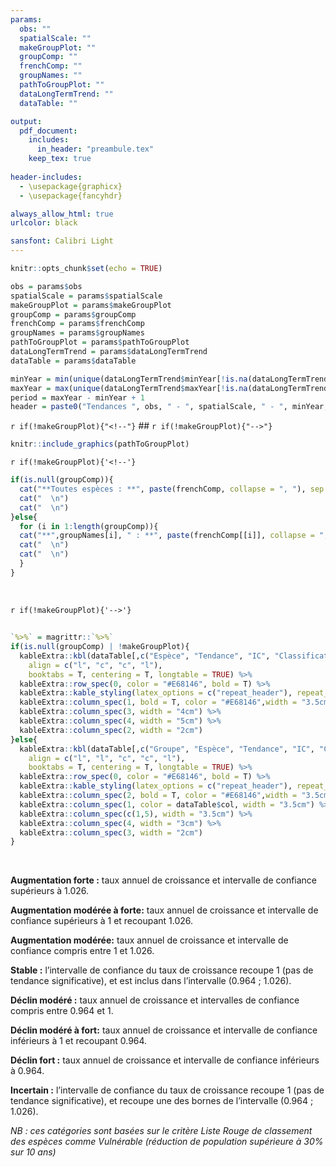 ```yaml
---
params:
  obs: ""
  spatialScale: ""
  makeGroupPlot: ""
  groupComp: ""
  frenchComp: ""
  groupNames: ""
  pathToGroupPlot: ""
  dataLongTermTrend: ""
  dataTable: ""

output: 
  pdf_document:
    includes:
      in_header: "preambule.tex"
    keep_tex: true
    
header-includes:
  - \usepackage{graphicx}
  - \usepackage{fancyhdr}

always_allow_html: true
urlcolor: black

sansfont: Calibri Light
---
```


```r
knitr::opts_chunk$set(echo = TRUE)
```

```r
obs = params$obs
spatialScale = params$spatialScale
makeGroupPlot = params$makeGroupPlot
groupComp = params$groupComp 
frenchComp = params$frenchComp
groupNames = params$groupNames 
pathToGroupPlot = params$pathToGroupPlot 
dataLongTermTrend = params$dataLongTermTrend
dataTable = params$dataTable

```

```r
minYear = min(unique(dataLongTermTrend$minYear[!is.na(dataLongTermTrend$minYear)]))
maxYear = max(unique(dataLongTermTrend$maxYear[!is.na(dataLongTermTrend$maxYear)]))
period = maxYear - minYear + 1
header = paste0("Tendances ", obs, " - ", spatialScale, " - ", minYear, "/", maxYear)
```

```{=tex}
\pagestyle{fancy}
\renewcommand{\headrulewidth}{0pt}
\fancyhead[L]{\large\textcolor{gray}{{\itshape `r header`}}}
\fancyhead[R]{}
\fancyhead[C]{}
```

`r if(!makeGroupPlot){"<!--"}`
## \textcolor{myorange}{Tendances par groupe}
`r if(!makeGroupPlot){"-->"}`

```r
knitr::include_graphics(pathToGroupPlot)

```

`r if(!makeGroupPlot){'<!--'}`


:::: {.OrangeGroupBox data-latex=""}

```r
if(is.null(groupComp)){
  cat("**Toutes espèces : **", paste(frenchComp, collapse = ", "), sep = "")
  cat("  \n")
  cat("  \n")
}else{
  for (i in 1:length(groupComp)){
  cat("**",groupNames[i], " : **", paste(frenchComp[[i]], collapse = ", "), sep = "")
  cat("  \n")
  cat("  \n")
  }
}

```
::::
__\textcolor{myorange}{}__ _\textcolor{myorange}{Les espèces dont l'occurrence annuelle est trop faible (médiane inférieure à 12) pour que la tendance calculée soit fiable sont notées dans le tableau ci-dessous avec une astérisque. Ces dernières, ainsi que les espèces dont les variations annuelles sont incertaines sont retirées des listes de spécialistes pour le calcul des tendances}_ \

\newpage
`r if(!makeGroupPlot){'-->'}`

## \textcolor{myorange}{Tendances sur `r period` ans par espèce}


```r
`%>%` = magrittr::`%>%`
if(is.null(groupComp) | !makeGroupPlot){
  kableExtra::kbl(dataTable[,c("Espèce", "Tendance", "IC", "Classification")], 
    align = c("l", "c", "c", "l"), 
    booktabs = T, centering = T, longtable = TRUE) %>%
  kableExtra::row_spec(0, color = "#E68146", bold = T) %>%
  kableExtra::kable_styling(latex_options = c("repeat_header"), repeat_header_text = "") %>%
  kableExtra::column_spec(1, bold = T, color = "#E68146",width = "3.5cm") %>%
  kableExtra::column_spec(3, width = "4cm") %>%
  kableExtra::column_spec(4, width = "5cm") %>%
  kableExtra::column_spec(2, width = "2cm")
}else{
  kableExtra::kbl(dataTable[,c("Groupe", "Espèce", "Tendance", "IC", "Classification")], 
    align = c("l", "l", "c", "c", "l"), 
    booktabs = T, centering = T, longtable = TRUE) %>%
  kableExtra::row_spec(0, color = "#E68146", bold = T) %>%
  kableExtra::kable_styling(latex_options = c("repeat_header"), repeat_header_text = "") %>%
  kableExtra::column_spec(2, bold = T, color = "#E68146",width = "3.5cm") %>%
  kableExtra::column_spec(1, color = dataTable$col, width = "3.5cm") %>%
  kableExtra::column_spec(c(1,5), width = "3.5cm") %>%
  kableExtra::column_spec(4, width = "3cm") %>%
  kableExtra::column_spec(3, width = "2cm")
}


```
__\textcolor{myorange}{*}__ _\textcolor{myorange}{espèces dont l'occurrence annuelle est trop faible (médiane inférieure à 12) pour que la tendance calculée soit fiable}_ \

:::: {.OrangeGroupBox data-latex=""}
**Augmentation forte :** taux annuel de croissance et intervalle de confiance supérieurs à 1.026.\

**Augmentation modérée à forte:** taux annuel de croissance et intervalle de confiance supérieurs à 1 et recoupant 1.026. \

**Augmentation modérée:**  taux annuel de croissance et intervalle de confiance compris entre 1 et 1.026.\

**Stable :**  l'intervalle de confiance du taux de croissance recoupe 1 (pas de tendance significative), et est inclus dans l'intervalle (0.964 ; 1.026). \

**Déclin modéré :**  taux annuel de croissance et intervalles de confiance compris entre 0.964 et 1. \

**Déclin modéré à fort:**  taux annuel de croissance et intervalle de confiance inférieurs à 1 et recoupant 0.964. \

**Déclin fort :**  taux annuel de croissance et intervalle de confiance inférieurs à 0.964.\

**Incertain :**   l'intervalle de confiance du taux de croissance recoupe 1 (pas de tendance significative), et recoupe une des bornes de l'intervalle (0.964 ; 1.026). \

*NB : ces catégories sont basées sur le critère Liste Rouge de classement des espèces comme Vulnérable (réduction de population supérieure à 30% sur 10 ans)*

::::